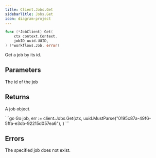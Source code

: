 ```yaml
---
title: Client.Jobs.Get
sidebarTitle: Jobs.Get
icon: diagram-project
---
```


```go
func (*JobClient) Get(
    ctx context.Context,
    jobID uuid.UUID,
) (*workflows.Job, error)
```

Get a job by its id.

## Parameters

<ParamField path="jobID" type="uuid.UUID">
  The id of the job
</ParamField>

## Returns

A job object.

<RequestExample>
```go Go
job, err := client.Jobs.Get(ctx,
    uuid.MustParse("0195c87a-49f6-5ffa-e3cb-92215d057ea6"),
)
```
</RequestExample>

## Errors

<ParamField path="not_found" type="job not found">
  The specified job does not exist.
</ParamField>
